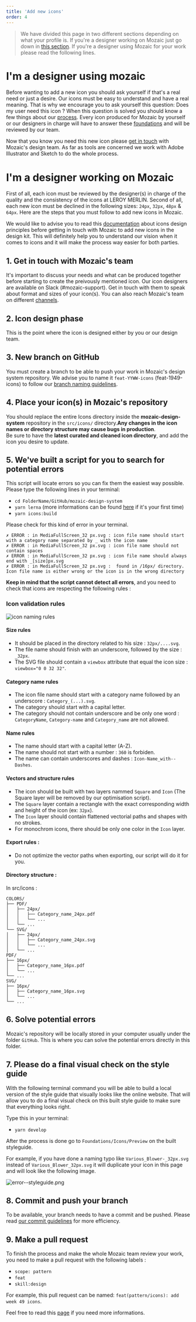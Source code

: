 ```yaml
---
title: 'Add new icons'
order: 4
---
```


> We have divided this page in two different sections depending on what your profile is. If you're a designer working on Mozaic just go down in [this section](/contributing/designers/add-new-icons/#im-a-designer-working-on-mozaic). If you're a designer using Mozaic for your work please read the following lines.

# I'm a designer using mozaic

Before wanting to add a new icon you should ask yourself if that's a real need or just a desire. Our icons must be easy to understand and have a real meaning. That is why we encourage you to ask yourself this question: Does my user need this icon ? When this question is solved you should know a few things about our [process](/contributing/submit-changes/add-new-pattern/). Every icon produced for Mozaic by yourself or our designers in charge will have to answer these [foundations](/Foundations/Icons/designers/) and will be reviewed by our team.

Now that you know you need this new icon please [get in touch](/contributing/designers/add-new-icons/#1-get-in-touch-with-mozaics-team) with Mozaic's design team. As far as tools are concerned we work with Adobe Illustrator and Sketch to do the whole process.

# I'm a designer working on Mozaic

First of all, each icon must be reviewed by the designer(s) in charge of the quality and the consistency of the icons at LEROY MERLIN. Second of all, each new icon must be declined in the following sizes: `24px`, `32px`, `48px` & `64px`. Here are the steps that you must follow to add new icons in Mozaic.

We would like to advise you to read this [documentation](/Foundations/Icons/designers/) about icons design principles before getting in touch with Mozaic to add new icons in the design kit. This will definitely help you to understand our vision when it comes to icons and it will make the process way easier for both parties.

## 1. Get in touch with Mozaic's team

It's important to discuss your needs and what can be produced together before starting to create the preivously mentioned icon. Our icon designers are available on Slack (#mozaic-support). Get in touch with them to speak about format and sizes of your icon(s). You can also reach Mozaic's team on different [channels](/help/).

## 2. Icon design phase

This is the point where the icon is designed either by you or our design team.

## 3. New branch on GitHub

You must create a branch to be able to push your work in Mozaic's design system repository. We advise you to name it `feat-YYWW-icons` (feat-1949-icons) to follow our [branch naming guidelines](/contributing/developers/git-conventions/#branch-names).

## 4. Place your icon(s) in Mozaic's repository

You should replace the entire Icons directory inside the **mozaic-design-system** repository in the `src/icons/` directory.**Any changes in the icon names or directory structure may cause bugs in production**.  
Be sure to have the **latest curated and cleaned icon directory**, and add the icon you desire to update.

## 5. We've built a script for you to search for potential errors

This script will locate errors so you can fix them the easiest way possible. Please type the following lines in your terminal:

- `cd FolderName/GitHub/mozaic-design-system`
- `yarn lerna` (more informations can be found [here](/get-started/developers/installation/) if it's your first time)
- `yarn icons:build`

Please check for this kind of error in your terminal.

```
✗ ERROR : in MediaFullScreen_32 px.svg : icon file name should start with a category name separated by _ with the icon name
✗ ERROR : in MediaFullScreen_32 px.svg : icon file name should not contain spaces
✗ ERROR : in MediaFullScreen_32 px.svg : icon file name should always end with _[size]px.svg
✗ ERROR : in MediaFullScreen_32 px.svg :  found in /16px/ directory. Icon file name is either wrong or the icon is in the wrong directory
```

**Keep in mind that the script cannot detect all errors**, and you need to check that icons are respecting the following rules :

### Icon validation rules

![icon naming rules](naming-rules.jpg)

#### Size rules

- It should be placed in the directory related to his size : `32px/....svg`.
- The file name should finish with an underscore, followed by the size : `_32px`.
- The SVG file should contain a `viewbox` attribute that equal the icon size : `viewbox="0 0 32 32"`.

#### Category name rules

- The icon file name should start with a category name followed by an underscore : `Category_(...).svg`.
- The category should start with a capital letter.
- The category should not contain underscore and be only one word : `CategoryName`, `Category-name` and `Category_name` are not allowed.

#### Name rules

- The name should start with a capital letter (A-Z).
- The name should not start with a number : `360` is forbiden.
- The name can contain underscores and dashes : `Icon-Name_with--Dashes`.

#### Vectors and structure rules

- The icon should be built with two layers nammed `Square` and `Icon` (The Square layer will be removed by our optimisation script).
- The `Square` layer contain a rectangle with the exact corresponding width and height of the icon (ex: `32px`).
- The `Icon` layer should contain flattened vectorial paths and shapes with no strokes.
- For monochrom icons, there should be only one color in the `Icon` layer.

#### Export rules :

- Do not optimize the vector paths when exporting, our script will do it for you.

#### Directory structure :

In src/icons :

```
COLORS/
├── PDF/
│   ├── 24px/
│   │   ├── Category_name_24px.pdf
│   │   └── ...
│   └── ...
└── SVG/
│   ├── 24px/
│   │   ├── Category_name_24px.svg
│   │   └── ...
│   └── ...
PDF/
├── 16px/
│   ├── Category_name_16px.pdf
│   └── ...
└── ...
SVG/
├── 16px/
│   ├── Category_name_16px.svg
│   └── ...
└── ...
```

## 6. Solve potential errors

Mozaic's repository will be locally stored in your computer usually under the folder `GitHub`. This is where you can solve the potential errors directly in this folder.

## 7. Please do a final visual check on the style guide

With the following terminal command you will be able to build a local version of the style guide that visually looks like the online website. That will allow you to do a final visual check on this built style guide to make sure that everything looks right.

Type this in your terminal:

- `yarn develop`

After the process is done go to `Foundations/Icons/Preview` on the built styleguide.

For example, if you have done a naming typo like `Various_Blower-_32px.svg` instead of `Various_Blower_32px.svg` it will duplicate your icon in this page and will look like the following image.

![error--styleguide.png](error--styleguide.png)

## 8. Commit and push your branch

To be available, your branch needs to have a commit and be pushed. Please read [our commit guidelines](/contributing/developers/git-conventions/#commit-message) for more efficiency.

## 9. Make a pull request

To finish the process and make the whole Mozaic team review your work, you need to make a pull request with the following labels :

- `scope: pattern`
- `feat`
- `skill:design`

For example, this pull request can be named: `feat(pattern/icons): add week 49 icons`.

Feel free to read this [page](/contributing/developers/git-conventions/#pull-requests) if you need more informations.
